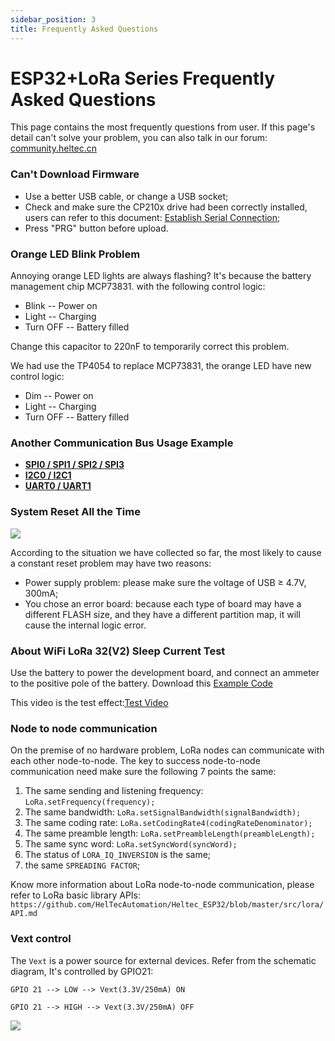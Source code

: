 ```yaml
---
sidebar_position: 3
title: Frequently Asked Questions
---
```




# ESP32+LoRa Series Frequently Asked Questions


This page contains the most frequently questions from user. If this page's detail can't solve your problem, you can also talk in our forum: [community.heltec.cn](http://community.heltec.cn/)

### Can't Download Firmware

- Use a better USB cable, or change a USB socket;
- Check and make sure the CP210x drive had been correctly installed, users can refer to this document: [Establish Serial Connection](https://heltec-automation-docs.readthedocs.io/en/latest/general/establish_serial_connection.html);
- Press "PRG" button before upload.

### Orange LED Blink Problem

Annoying orange LED lights are always flashing? It's because the battery management chip MCP73831. with the following control logic:

- Blink -- Power on
- Light -- Charging
- Turn OFF -- Battery filled

Change this capacitor to 220nF to temporarily correct this problem.


We had use the TP4054 to replace MCP73831, the orange LED have new control logic:

- Dim -- Power on
- Light -- Charging
- Turn OFF -- Battery filled

### Another Communication Bus Usage Example

- **[SPI0 / SPI1 / SPI2 / SPI3](https://github.com/Heltec-Aaron-Lee/WiFi_Kit_series/tree/master/esp32/libraries/SPI/examples/SPI_Multiple_Buses)**
- **[I2C0 / I2C1](https://github.com/HelTecAutomation/Heltec_ESP32/blob/master/examples/ESP32/I2C1_Scanner/I2C1_Scanner.ino)**
- **[UART0 / UART1](https://github.com/HelTecAutomation/Heltec_ESP32/blob/master/examples/ESP32/Serial2/Serial2.ino)**


### System Reset All the Time

![](img/frequently_asked_questions/resetallthetime.png)

According to the situation we have collected so far, the most likely to cause a constant reset problem may have two reasons:

- Power supply problem: please make sure the voltage of USB ≥ 4.7V, 300mA;
- You chose an error board: because each type of board may have a different FLASH size, and they have a different partition map, it will cause the internal logic error.

### About WiFi LoRa 32(V2) Sleep Current Test

Use the battery to power the development board, and connect an ammeter to the positive pole of the battery. Download this [Example Code](https://github.com/HelTecAutomation/Heltec_ESP32/blob/master/examples/Low_Power/Low_Power.ino)

This video is the test effect:[Test Video](https://v.youku.com/v_show/id_XNDI2NTE1NTQ3Ng==.html?spm=a2h3j.8428770.3416059.1)

### Node to node communication

On the premise of no hardware problem, LoRa nodes can communicate with each other node-to-node. The key to success node-to-node communication need make sure the following 7 points the same:

1.  The same sending and listening frequency: `LoRa.setFrequency(frequency);`
2.  The same bandwidth: `LoRa.setSignalBandwidth(signalBandwidth);`
3.  The same coding rate: `LoRa.setCodingRate4(codingRateDenominator);`
4.  The same preamble length: `LoRa.setPreambleLength(preambleLength);`
5.  The same sync word: `LoRa.setSyncWord(syncWord);`
6.  The status of `LORA_IQ_INVERSION` is the same;
7.  the same `SPREADING FACTOR`;

Know more information about LoRa node-to-node communication, please refer to LoRa basic library APIs: `https://github.com/HelTecAutomation/Heltec_ESP32/blob/master/src/lora/API.md`

### Vext control

The `Vext` is a power source for external devices. Refer from the schematic diagram, It's controlled by GPIO21:

`GPIO 21 --> LOW --> Vext(3.3V/250mA) ON`

`GPIO 21 --> HIGH --> Vext(3.3V/250mA) OFF`


![](img/frequently_asked_questions/03.png)